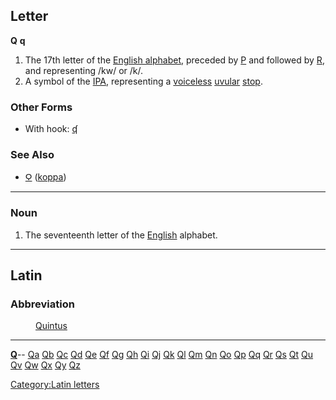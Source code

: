 ==Letter==
'''Q''' '''q'''

#The 17th letter of the [[Appendix:English alphabet|English alphabet]], preceded by [[P]] and followed by [[R]], and representing /kw/ or /k/.
#A symbol of the [[IPA]], representing a [[voiceless]] [[uvular]] [[stop]].
===Other Forms===
*With hook: [[ʠ]]
===See Also===
*[[Ϙ]] ([[koppa]])
[[Category:Latin letters]]
----

===Noun===

#The seventeenth letter of the [[English]] alphabet.
----

==Latin==
===Abbreviation===
: [[Quintus]]
----
{{indexletters1}}  '''[http://wiktionary.org/w/wiki.phtml?title=Special:Allpages&from=Q Q] '''-- [http://wiktionary.org/w/wiki.phtml?title=Special:Allpages&from=Qa Qa] [http://wiktionary.org/w/wiki.phtml?title=Special:Allpages&from=Qb Qb] [http://wiktionary.org/w/wiki.phtml?title=Special:Allpages&from=Qc Qc] [http://wiktionary.org/w/wiki.phtml?title=Special:Allpages&from=Qd Qd] [http://wiktionary.org/w/wiki.phtml?title=Special:Allpages&from=Qe Qe] [http://wiktionary.org/w/wiki.phtml?title=Special:Allpages&from=Qf Qf] [http://wiktionary.org/w/wiki.phtml?title=Special:Allpages&from=Qg Qg] [http://wiktionary.org/w/wiki.phtml?title=Special:Allpages&from=Qh Qh] [http://wiktionary.org/w/wiki.phtml?title=Special:Allpages&from=Qi Qi] [http://wiktionary.org/w/wiki.phtml?title=Special:Allpages&from=Qj Qj] [http://wiktionary.org/w/wiki.phtml?title=Special:Allpages&from=Qk Qk] [http://wiktionary.org/w/wiki.phtml?title=Special:Allpages&from=Ql Ql] [http://wiktionary.org/w/wiki.phtml?title=Special:Allpages&from=Qm Qm] [http://wiktionary.org/w/wiki.phtml?title=Special:Allpages&from=Qn Qn] [http://wiktionary.org/w/wiki.phtml?title=Special:Allpages&from=Qo Qo] [http://wiktionary.org/w/wiki.phtml?title=Special:Allpages&from=Qp Qp] [http://wiktionary.org/w/wiki.phtml?title=Special:Allpages&from=Qq Qq] [http://wiktionary.org/w/wiki.phtml?title=Special:Allpages&from=Qr Qr] [http://wiktionary.org/w/wiki.phtml?title=Special:Allpages&from=Qs Qs] [http://wiktionary.org/w/wiki.phtml?title=Special:Allpages&from=Qt Qt] [http://wiktionary.org/w/wiki.phtml?title=Special:Allpages&from=Qu Qu] [http://wiktionary.org/w/wiki.phtml?title=Special:Allpages&from=Qv Qv] [http://wiktionary.org/w/wiki.phtml?title=Special:Allpages&from=Qw Qw] [http://wiktionary.org/w/wiki.phtml?title=Special:Allpages&from=Qx Qx] [http://wiktionary.org/w/wiki.phtml?title=Special:Allpages&from=Qy Qy] [http://wiktionary.org/w/wiki.phtml?title=Special:Allpages&from=Qz Qz]<br>
{{indexletters2}}